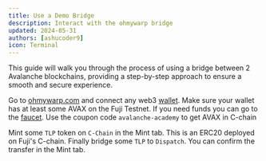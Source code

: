 ```yaml
---
title: Use a Demo Bridge
description: Interact with the ohmywarp bridge
updated: 2024-05-31
authors: [ashucoder9]
icon: Terminal
---
```


This guide will walk you through the process of using a bridge between 2 Avalanche blockchains, providing a step-by-step approach to ensure a smooth and secure experience.

Go to [ohmywarp.com](https://ohmywarp.com) and connect any web3 [wallet](https://core.app). Make sure your wallet has at least some AVAX on the Fuji Testnet. If you need funds you can go to the [faucet](https://faucet.avax.network). Use the coupon code `avalanche-academy` to get AVAX in C-chain

Mint some `TLP` token on `C-Chain` in the Mint tab. This is an ERC20 deployed on Fuji's C-chain.
Finally bridge some `TLP` to `Dispatch`. You can confirm the transfer in the Mint tab.
